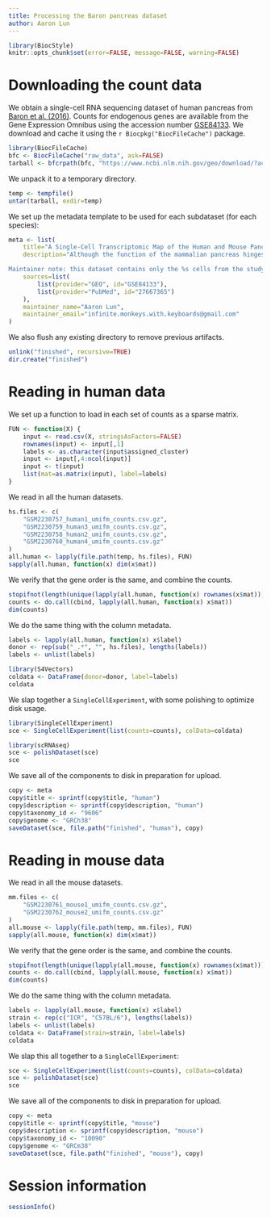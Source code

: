 ```yaml
---
title: Processing the Baron pancreas dataset
author: Aaron Lun
---
```


```r
library(BiocStyle)
knitr::opts_chunk$set(error=FALSE, message=FALSE, warning=FALSE)
```

# Downloading the count data

We obtain a single-cell RNA sequencing dataset of human pancreas from [Baron et al. (2016)](https://doi.org/10.1016/j.cels.2016.08.011).
Counts for endogenous genes are available from the Gene Expression Omnibus
using the accession number [GSE84133](https://www.ncbi.nlm.nih.gov/geo/query/acc.cgi?acc=GSE84133).
We download and cache it using the `r Biocpkg("BiocFileCache")` package.

```r
library(BiocFileCache)
bfc <- BiocFileCache("raw_data", ask=FALSE)    
tarball <- bfcrpath(bfc, "https://www.ncbi.nlm.nih.gov/geo/download/?acc=GSE84133&format=file")
```

We unpack it to a temporary directory.

```r
temp <- tempfile()
untar(tarball, exdir=temp)
```

We set up the metadata template to be used for each subdataset (for each species):

```r
meta <- list(
    title="A Single-Cell Transcriptomic Map of the Human and Mouse Pancreas Reveals Inter- and Intra-cell Population Structure [%s cells only]",
    description="Although the function of the mammalian pancreas hinges on complex interactions of distinct cell types, gene expression profiles have primarily been described with bulk mixtures. Here we implemented a droplet-based, single-cell RNA-seq method to determine the transcriptomes of over 12,000 individual pancreatic cells from four human donors and two mouse strains. Cells could be divided into 15 clusters that matched previously characterized cell types: all endocrine cell types, including rare epsilon-cells; exocrine cell types; vascular cells; Schwann cells; quiescent and activated stellate cells; and four types of immune cells. We detected subpopulations of ductal cells with distinct expression profiles and validated their existence with immuno-histochemistry stains. Moreover, among human beta- cells, we detected heterogeneity in the regulation of genes relating to functional maturation and levels of ER stress. Finally, we deconvolved bulk gene expression samples using the single-cell data to detect disease-associated differential expression. Our dataset provides a resource for the discovery of novel cell type-specific transcription factors, signaling receptors, and medically relevant genes.

Maintainer note: this dataset contains only the %s cells from the study.",
    sources=list(
        list(provider="GEO", id="GSE84133"),
        list(provider="PubMed", id="27667365")
    ),
    maintainer_name="Aaron Lun",
    maintainer_email="infinite.monkeys.with.keyboards@gmail.com"
)
```

We also flush any existing directory to remove previous artifacts. 

```r
unlink("finished", recursive=TRUE)
dir.create("finished")
```

# Reading in human data

We set up a function to load in each set of counts as a sparse matrix.

```r
FUN <- function(X) {
    input <- read.csv(X, stringsAsFactors=FALSE)
    rownames(input) <- input[,1]
    labels <- as.character(input$assigned_cluster)
    input <- input[,4:ncol(input)]
    input <- t(input)
    list(mat=as.matrix(input), label=labels)
}
```

We read in all the human datasets.

```r
hs.files <- c(
    "GSM2230757_human1_umifm_counts.csv.gz",
    "GSM2230759_human3_umifm_counts.csv.gz",
    "GSM2230758_human2_umifm_counts.csv.gz",  
    "GSM2230760_human4_umifm_counts.csv.gz"
)
all.human <- lapply(file.path(temp, hs.files), FUN)
sapply(all.human, function(x) dim(x$mat))
```

We verify that the gene order is the same, and combine the counts.

```r
stopifnot(length(unique(lapply(all.human, function(x) rownames(x$mat))))==1L)
counts <- do.call(cbind, lapply(all.human, function(x) x$mat))
dim(counts)
```

We do the same thing with the column metadata.

```r
labels <- lapply(all.human, function(x) x$label)
donor <- rep(sub("_.*", "", hs.files), lengths(labels))
labels <- unlist(labels)

library(S4Vectors)
coldata <- DataFrame(donor=donor, label=labels)
coldata
```

We slap together a `SingleCellExperiment`, with some polishing to optimize disk usage.

```r
library(SingleCellExperiment)
sce <- SingleCellExperiment(list(counts=counts), colData=coldata)

library(scRNAseq)
sce <- polishDataset(sce)
sce
```

We save all of the components to disk in preparation for upload.

```r
copy <- meta
copy$title <- sprintf(copy$title, "human")
copy$description <- sprintf(copy$description, "human")
copy$taxonomy_id <- "9606"
copy$genome <- "GRCh38"
saveDataset(sce, file.path("finished", "human"), copy)
```

# Reading in mouse data

We read in all the mouse datasets.

```r
mm.files <- c(
    "GSM2230761_mouse1_umifm_counts.csv.gz",
    "GSM2230762_mouse2_umifm_counts.csv.gz"
)
all.mouse <- lapply(file.path(temp, mm.files), FUN)
sapply(all.mouse, function(x) dim(x$mat))
```

We verify that the gene order is the same, and combine the counts.

```r
stopifnot(length(unique(lapply(all.mouse, function(x) rownames(x$mat))))==1L)
counts <- do.call(cbind, lapply(all.mouse, function(x) x$mat))
dim(counts)
```

We do the same thing with the column metadata.

```r
labels <- lapply(all.mouse, function(x) x$label)
strain <- rep(c("ICR", "C57BL/6"), lengths(labels))
labels <- unlist(labels)
coldata <- DataFrame(strain=strain, label=labels)
coldata
```

We slap this all together to a `SingleCellExperiment`:

```r
sce <- SingleCellExperiment(list(counts=counts), colData=coldata)
sce <- polishDataset(sce)
sce
```

We save all of the components to disk in preparation for upload.

```r
copy <- meta
copy$title <- sprintf(copy$title, "mouse")
copy$description <- sprintf(copy$description, "mouse")
copy$taxonomy_id <- "10090"
copy$genome <- "GRCm38"
saveDataset(sce, file.path("finished", "mouse"), copy)
```

# Session information {-}

```r
sessionInfo()
```
